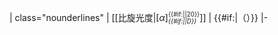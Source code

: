 | class="nounderlines" | [[比旋光度|[''α'']<span style="font-size: 70%;display:inline-block; vertical-align: -0.4em; line-height:1.1em;">{{#if:{{{value2|}}}|{{{value2}}}|20}}<br/><i>{{#if:{{{value3|}}}|{{{value3}}}|D}}</i></span>]]
| {{{value}}}{{#if:{{{value1|}}}|（{{{value1}}}）}}
|-<noinclude>{{Documentation}}</noinclude>